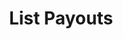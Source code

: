 ---
openapi: get /payouts
title: List Payouts
description: Get a list of all payouts associated with your account.
---